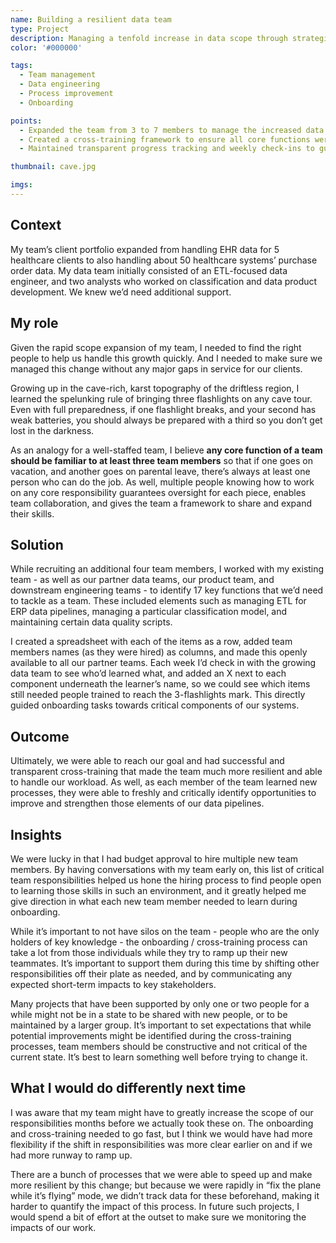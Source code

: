 ```yaml
---
name: Building a resilient data team
type: Project
description: Managing a tenfold increase in data scope through strategic team expansion and cross-training
color: '#000000'

tags:
  - Team management
  - Data engineering
  - Process improvement
  - Onboarding

points:
  - Expanded the team from 3 to 7 members to manage the increased data handling responsibilities
  - Created a cross-training framework to ensure all core functions were known by at least three team members
  - Maintained transparent progress tracking and weekly check-ins to guide onboarding and skill development

thumbnail: cave.jpg

imgs:
---
```


## Context

My team’s client portfolio expanded from handling EHR data for 5 healthcare clients to also handling about 50 healthcare systems’ purchase order data. My data team initially consisted of an ETL-focused data engineer, and two analysts who worked on classification and data product development. We knew we’d need additional support.

## My role

Given the rapid scope expansion of my team, I needed to find the right people to help us handle this growth quickly. And I needed to make sure we managed this change without any major gaps in service for our clients.

Growing up in the cave-rich, karst topography of the driftless region, I learned the spelunking rule of bringing three flashlights on any cave tour. Even with full preparedness, if one flashlight breaks, and your second has weak batteries, you should always be prepared with a third so you don’t get lost in the darkness.

As an analogy for a well-staffed team, I believe <b>any core function of a team should be familiar to at least three team members</b> so that if one goes on vacation, and another goes on parental leave, there’s always at least one person who can do the job. As well, multiple people knowing how to work on any core responsibility guarantees oversight for each piece, enables team collaboration, and gives the team a framework to share and expand their skills.

## Solution

While recruiting an additional four team members, I worked with my existing team - as well as our partner data teams, our product team, and downstream engineering teams - to identify 17 key functions that we’d need to tackle as a team. These included elements such as managing ETL for ERP data pipelines, managing a particular classification model, and maintaining certain data quality scripts.

I created a spreadsheet with each of the items as a row, added team members names (as they were hired) as columns, and made this openly available to all our partner teams. Each week I’d check in with the growing data team to see who’d learned what, and added an X next to each component underneath the learner’s name, so we could see which items still needed people trained to reach the 3-flashlights mark. This directly guided onboarding tasks towards critical components of our systems.

## Outcome

Ultimately, we were able to reach our goal and had successful and transparent cross-training that made the team much more resilient and able to handle our workload. As well, as each member of the team learned new processes, they were able to freshly and critically identify opportunities to improve and strengthen those elements of our data pipelines.

## Insights

We were lucky in that I had budget approval to hire multiple new team members. By having conversations with my team early on, this list of critical team responsibilities helped us hone the hiring process to find people open to learning those skills in such an environment, and it greatly helped me give direction in what each new team member needed to learn during onboarding.

While it’s important to not have silos on the team - people who are the only holders of key knowledge - the onboarding / cross-training process can take a lot from those individuals while they try to ramp up their new teammates. It’s important to support them during this time by shifting other responsibilities off their plate as needed, and by communicating any expected short-term impacts to key stakeholders.

Many projects that have been supported by only one or two people for a while might not be in a state to be shared with new people, or to be maintained by a larger group. It’s important to set expectations that while potential improvements might be identified during the cross-training processes, team members should be constructive and not critical of the current state. It’s best to learn something well before trying to change it.

## What I would do differently next time

I was aware that my team might have to greatly increase the scope of our responsibilities months before we actually took these on. The onboarding and cross-training needed to go fast, but I think we would have had more flexibility if the shift in responsibilities was more clear earlier on and if we had more runway to ramp up.

There are a bunch of processes that we were able to speed up and make more resilient by this change; but because we were rapidly in “fix the plane while it’s flying” mode, we didn’t track data for these beforehand, making it harder to quantify the impact of this process. In future such projects, I would spend a bit of effort at the outset to make sure we monitoring the impacts of our work.
